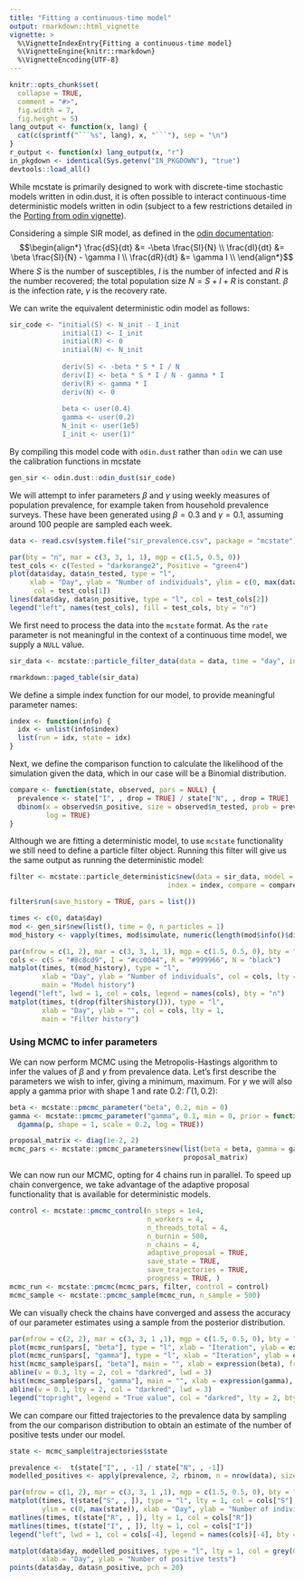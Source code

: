 ```yaml
---
title: "Fitting a continuous-time model"
output: rmarkdown::html_vignette
vignette: >
  %\VignetteIndexEntry{Fitting a continuous-time model}
  %\VignetteEngine{knitr::rmarkdown}
  %\VignetteEncoding{UTF-8}
---
```


```r
knitr::opts_chunk$set(
  collapse = TRUE,
  comment = "#>",
  fig.width = 7,
  fig.height = 5)
lang_output <- function(x, lang) {
  cat(c(sprintf("```%s", lang), x, "```"), sep = "\n")
}
r_output <- function(x) lang_output(x, "r")
in_pkgdown <- identical(Sys.getenv("IN_PKGDOWN"), "true")
devtools::load_all()
```

While mcstate is primarily designed to work with discrete-time stochastic models written in odin.dust, it is often possible to interact continuous-time deterministic models written in odin (subject to a few restrictions detailed in the [Porting from odin vignette](https://mrc-ide.github.io/odin.dust/articles/porting.html)).

Considering a simple SIR model, as defined in the [odin documentation](https://mrc-ide.github.io/odin/articles/discrete.html):
$$\begin{align*}
\frac{dS}{dt} &= -\beta \frac{SI}{N} \\
\frac{dI}{dt} &= \beta \frac{SI}{N} - \gamma I \\
\frac{dR}{dt} &= \gamma I \\
\end{align*}$$
Where $S$ is the number of susceptibles, $I$ is the number of infected and $R$ is the number recovered; the total population size $N = S + I + R$ is constant. $\beta$ is the infection rate, $\gamma$ is the recovery rate.

We can write the equivalent deterministic odin model as follows:

```r
sir_code <- "initial(S) <- N_init - I_init
             initial(I) <- I_init
             initial(R) <- 0
             initial(N) <- N_init
             
             deriv(S) <- -beta * S * I / N
             deriv(I) <- beta * S * I / N - gamma * I
             deriv(R) <- gamma * I
             deriv(N) <- 0
             
             beta <- user(0.4)
             gamma <- user(0.2)
             N_init <- user(1e5)
             I_init <- user(1)"
```


By compiling this model code with `odin.dust` rather than `odin` we can use the calibration functions in mcstate

```r
gen_sir <- odin.dust::odin_dust(sir_code)
```

We will attempt to infer parameters $\beta$ and $\gamma$ using weekly measures of population prevalence, for example taken from household prevalence surveys. These have been generated using $\beta = 0.3$ and $\gamma = 0.1$, assuming around 100 people are sampled each week.

```r
data <- read.csv(system.file("sir_prevalence.csv", package = "mcstate"))

par(bty = "n", mar = c(3, 3, 1, 1), mgp = c(1.5, 0.5, 0))
test_cols <- c(Tested = "darkorange2", Positive = "green4")
plot(data$day, data$n_tested, type = "l",
     xlab = "Day", ylab = "Number of individuals", ylim = c(0, max(data$n_tested)),
      col = test_cols[1])
lines(data$day, data$n_positive, type = "l", col = test_cols[2])
legend("left", names(test_cols), fill = test_cols, bty = "n")
```
We first need to process the data into the `mcstate` format. As the `rate` parameter is not meaningful in the context of a continuous time model, we supply a `NULL` value.

```r
sir_data <- mcstate::particle_filter_data(data = data, time = "day", initial_time = 0, rate = NULL)

rmarkdown::paged_table(sir_data)
```

We define a simple index function for our model, to provide meaningful parameter names: 

```r
index <- function(info) {
  idx <- unlist(info$index)
  list(run = idx, state = idx)
}
```

Next, we define the comparison function to calculate the likelihood of the simulation given the data, which in our case will be a Binomial distribution.

```r
compare <- function(state, observed, pars = NULL) {
  prevalence <- state["I", , drop = TRUE] / state["N", , drop = TRUE] 
  dbinom(x = observed$n_positive, size = observed$n_tested, prob = prevalence,
         log = TRUE)
}
```

Although we are fitting a deterministic model, to use `mcstate` functionality we still need to define a particle filter object. Running this filter will give us the same output as running the deterministic model:

```r

filter <- mcstate::particle_deterministic$new(data = sir_data, model = gen_sir,
                                       index = index, compare = compare)

filter$run(save_history = TRUE, pars = list())

times <- c(0, data$day)
mod <- gen_sir$new(list(), time = 0, n_particles = 1)
mod_history <- vapply(times, mod$simulate, numeric(length(mod$info()$dim)))

par(mfrow = c(1, 2), mar = c(3, 3, 1, 1), mgp = c(1.5, 0.5, 0), bty = "n")
cols <- c(S = "#8c8cd9", I = "#cc0044", R = "#999966", N = "black")
matplot(times, t(mod_history), type = "l",
        xlab = "Day", ylab = "Number of individuals", col = cols, lty = 1,
        main = "Model history")
legend("left", lwd = 1, col = cols, legend = names(cols), bty = "n")
matplot(times, t(drop(filter$history())), type = "l",
        xlab = "Day", ylab = "", col = cols, lty = 1,
        main = "Filter history")


```

### Using MCMC to infer parameters

We can now perform MCMC using the Metropolis-Hastings algorithm to infer the values of $\beta$ and $\gamma$ from prevalence data. Let's first describe the parameters we wish to infer, giving a minimum, maximum. For $\gamma$ we will also apply a gamma prior with shape 1 and rate 0.2: $\Gamma(1, 0.2)$:

```r
beta <- mcstate::pmcmc_parameter("beta", 0.2, min = 0)
gamma <- mcstate::pmcmc_parameter("gamma", 0.1, min = 0, prior = function(p)
  dgamma(p, shape = 1, scale = 0.2, log = TRUE))

proposal_matrix <- diag(1e-2, 2)
mcmc_pars <- mcstate::pmcmc_parameters$new(list(beta = beta, gamma = gamma),
                                           proposal_matrix)
```

We can now run our MCMC, opting for 4 chains run in parallel. To speed up chain convergence, we take advantage of the adaptive proposal functionality that is available for deterministic models.

```r
control <- mcstate::pmcmc_control(n_steps = 1e4,
                                  n_workers = 4,
                                  n_threads_total = 4,
                                  n_burnin = 500,
                                  n_chains = 4,
                                  adaptive_proposal = TRUE,
                                  save_state = TRUE,
                                  save_trajectories = TRUE,
                                  progress = TRUE, )
mcmc_run <- mcstate::pmcmc(mcmc_pars, filter, control = control)
mcmc_sample <- mcstate::pmcmc_sample(mcmc_run, n_sample = 500)

```
We can visually check the chains have converged and assess the accuracy of our parameter estimates using a sample from the posterior distribution.

```r
par(mfrow = c(2, 2), mar = c(3, 3, 1 ,1), mgp = c(1.5, 0.5, 0), bty = "n")
plot(mcmc_run$pars[, "beta"], type = "l", xlab = "Iteration", ylab = expression(beta))
plot(mcmc_run$pars[, "gamma"], type = "l", xlab = "Iteration", ylab = expression(gamma))
hist(mcmc_sample$pars[, "beta"], main = "", xlab = expression(beta), freq = FALSE)
abline(v = 0.3, lty = 2, col = "darkred", lwd = 3)
hist(mcmc_sample$pars[, "gamma"], main = "", xlab = expression(gamma), freq = FALSE)
abline(v = 0.1, lty = 2, col = "darkred", lwd = 3)
legend("topright", legend = "True value", col = "darkred", lty = 2, bty = "n")
```

We can compare our fitted trajectories to the prevalence data by sampling from the our comparison distribution to obtain an estimate of the number of positive tests under our model.

```r

state <- mcmc_sample$trajectories$state

prevalence <-  t(state["I", , -1] / state["N", , -1])
modelled_positives <- apply(prevalence, 2, rbinom, n = nrow(data), size = data$n_tested)

par(mfrow = c(1, 2), mar = c(3, 3, 1 ,1), mgp = c(1.5, 0.5, 0), bty = "n")
matplot(times, t(state["S", , ]), type = "l", lty = 1, col = cols["S"],
        ylim = c(0, max(state)), xlab = "Day", ylab = "Number of individuals")
matlines(times, t(state["R", , ]), lty = 1, col = cols["R"])
matlines(times, t(state["I", , ]), lty = 1, col = cols["I"])
legend("left", lwd = 1, col = cols[-4], legend = names(cols)[-4], bty = "n")

matplot(data$day, modelled_positives, type = "l", lty = 1, col = grey(0.7, 0.2),
        xlab = "Day", ylab = "Number of positive tests")
points(data$day, data$n_positive, pch = 20)

```

